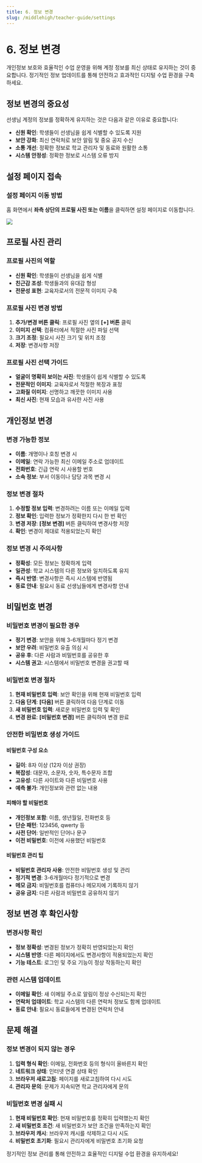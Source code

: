 ```yaml
---
title: 6. 정보 변경
slug: /middlehigh/teacher-guide/settings
---
```



# 6. 정보 변경

개인정보 보호와 효율적인 수업 운영을 위해 계정 정보를 최신 상태로 유지하는 것이 중요합니다. 정기적인 정보 업데이트를 통해 안전하고 효과적인 디지털 수업 환경을 구축하세요.

## 정보 변경의 중요성

선생님 계정의 정보를 정확하게 유지하는 것은 다음과 같은 이유로 중요합니다:

- **신원 확인**: 학생들이 선생님을 쉽게 식별할 수 있도록 지원
- **보안 강화**: 최신 연락처로 보안 알림 및 중요 공지 수신
- **소통 개선**: 정확한 정보로 학교 관리자 및 동료와 원활한 소통
- **시스템 안정성**: 정확한 정보로 시스템 오류 방지

## 설정 페이지 접속

### 설정 페이지 이동 방법

홈 화면에서 **좌측 상단의 프로필 사진 또는 이름**을 클릭하면 설정 페이지로 이동합니다.

<Image src="/img/kr/middlehigh/teacher/10-01.jpg" size="lg" />

## 프로필 사진 관리

### 프로필 사진의 역할

- **신원 확인**: 학생들이 선생님을 쉽게 식별
- **친근감 조성**: 학생들과의 유대감 형성
- **전문성 표현**: 교육자로서의 전문적 이미지 구축

### 프로필 사진 변경 방법

1. **추가/변경 버튼 클릭**: 프로필 사진 옆의 **[+] 버튼** 클릭
2. **이미지 선택**: 컴퓨터에서 적절한 사진 파일 선택
3. **크기 조정**: 필요시 사진 크기 및 위치 조정
4. **저장**: 변경사항 저장

### 프로필 사진 선택 가이드

- **얼굴이 명확히 보이는 사진**: 학생들이 쉽게 식별할 수 있도록
- **전문적인 이미지**: 교육자로서 적절한 복장과 표정
- **고화질 이미지**: 선명하고 깨끗한 이미지 사용
- **최신 사진**: 현재 모습과 유사한 사진 사용

## 개인정보 변경

### 변경 가능한 정보

- **이름**: 개명이나 호칭 변경 시
- **이메일**: 연락 가능한 최신 이메일 주소로 업데이트
- **전화번호**: 긴급 연락 시 사용할 번호
- **소속 정보**: 부서 이동이나 담당 과목 변경 시

### 정보 변경 절차

1. **수정할 정보 입력**: 변경하려는 이름 또는 이메일 입력
2. **정보 확인**: 입력한 정보가 정확한지 다시 한 번 확인
3. **변경 저장**: **[정보 변경]** 버튼 클릭하여 변경사항 저장
4. **확인**: 변경이 제대로 적용되었는지 확인

### 정보 변경 시 주의사항

- **정확성**: 모든 정보는 정확하게 입력
- **일관성**: 학교 시스템의 다른 정보와 일치하도록 유지
- **즉시 반영**: 변경사항은 즉시 시스템에 반영됨
- **동료 안내**: 필요시 동료 선생님들에게 변경사항 안내

## 비밀번호 변경

### 비밀번호 변경이 필요한 경우

- **정기 변경**: 보안을 위해 3-6개월마다 정기 변경
- **보안 우려**: 비밀번호 유출 의심 시
- **공유 후**: 다른 사람과 비밀번호를 공유한 후
- **시스템 권고**: 시스템에서 비밀번호 변경을 권고할 때

### 비밀번호 변경 절차

1. **현재 비밀번호 입력**: 보안 확인을 위해 현재 비밀번호 입력
2. **다음 단계**: **[다음]** 버튼 클릭하여 다음 단계로 이동
3. **새 비밀번호 입력**: 새로운 비밀번호 입력 및 확인
4. **변경 완료**: **[비밀번호 변경]** 버튼 클릭하여 변경 완료

### 안전한 비밀번호 생성 가이드

#### 비밀번호 구성 요소

- **길이**: 8자 이상 (12자 이상 권장)
- **복잡성**: 대문자, 소문자, 숫자, 특수문자 조합
- **고유성**: 다른 사이트와 다른 비밀번호 사용
- **예측 불가**: 개인정보와 관련 없는 내용

#### 피해야 할 비밀번호

- **개인정보 포함**: 이름, 생년월일, 전화번호 등
- **단순 패턴**: 123456, qwerty 등
- **사전 단어**: 일반적인 단어나 문구
- **이전 비밀번호**: 이전에 사용했던 비밀번호

#### 비밀번호 관리 팁

- **비밀번호 관리자 사용**: 안전한 비밀번호 생성 및 관리
- **정기적 변경**: 3-6개월마다 정기적으로 변경
- **메모 금지**: 비밀번호를 컴퓨터나 메모지에 기록하지 않기
- **공유 금지**: 다른 사람과 비밀번호 공유하지 않기

## 정보 변경 후 확인사항

### 변경사항 확인

- **정보 정확성**: 변경된 정보가 정확히 반영되었는지 확인
- **시스템 반영**: 다른 페이지에서도 변경사항이 적용되었는지 확인
- **기능 테스트**: 로그인 및 주요 기능이 정상 작동하는지 확인

### 관련 시스템 업데이트

- **이메일 확인**: 새 이메일 주소로 알림이 정상 수신되는지 확인
- **연락처 업데이트**: 학교 시스템의 다른 연락처 정보도 함께 업데이트
- **동료 안내**: 필요시 동료들에게 변경된 연락처 안내

## 문제 해결

### 정보 변경이 되지 않는 경우

1. **입력 형식 확인**: 이메일, 전화번호 등의 형식이 올바른지 확인
2. **네트워크 상태**: 인터넷 연결 상태 확인
3. **브라우저 새로고침**: 페이지를 새로고침하여 다시 시도
4. **관리자 문의**: 문제가 지속되면 학교 관리자에게 문의

### 비밀번호 변경 실패 시

1. **현재 비밀번호 확인**: 현재 비밀번호를 정확히 입력했는지 확인
2. **새 비밀번호 조건**: 새 비밀번호가 보안 조건을 만족하는지 확인
3. **브라우저 캐시**: 브라우저 캐시를 삭제하고 다시 시도
4. **비밀번호 초기화**: 필요시 관리자에게 비밀번호 초기화 요청

정기적인 정보 관리를 통해 안전하고 효율적인 디지털 수업 환경을 유지하세요!
